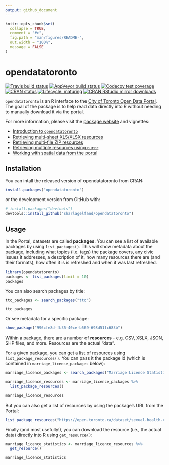 ```yaml
---
output: github_document
---
```


<!-- README.md is generated from README.Rmd. Please edit that file -->

```r
knitr::opts_chunk$set(
  collapse = TRUE,
  comment = "#>",
  fig.path = "man/figures/README-",
  out.width = "100%",
  message = FALSE
)
```
# opendatatoronto

<!-- badges: start -->
[![Travis build status](https://travis-ci.org/sharlagelfand/opendatatoronto.svg?branch=master)](https://travis-ci.org/sharlagelfand/opendatatoronto)
[![AppVeyor build status](https://ci.appveyor.com/api/projects/status/github/sharlagelfand/opendatatoronto?branch=master&svg=true)](https://ci.appveyor.com/project/sharlagelfand/opendatatoronto)
[![Codecov test coverage](https://codecov.io/gh/sharlagelfand/opendatatoronto/branch/master/graph/badge.svg)](https://codecov.io/gh/sharlagelfand/opendatatoronto?branch=master)
[![CRAN status](https://www.r-pkg.org/badges/version/opendatatoronto)](https://cran.r-project.org/package=opendatatoronto)
[![Lifecycle: maturing](https://img.shields.io/badge/lifecycle-maturing-blue.svg)](https://www.tidyverse.org/lifecycle/#maturing)
[![CRAN RStudio mirror downloads](https://cranlogs.r-pkg.org/badges/grand-total/opendatatoronto?color=blue)](https://r-pkg.org/pkg/opendatatoronto)
<!-- badges: end -->

`opendatatoronto` is an R interface to the [City of Toronto Open Data Portal](https://open.toronto.ca/). The goal of the package is to help read data directly into R without needing to manually download it via the portal. 

For more information, please visit the [package website](https://sharlagelfand.github.io/opendatatoronto/) and vignettes:

* [Introduction to `opendatatoronto`](https://sharlagelfand.github.io/opendatatoronto/articles/opendatatoronto.html)
* [Retrieving multi-sheet XLS/XLSX resources](https://sharlagelfand.github.io/opendatatoronto/articles/multisheet_resources.html)
* [Retrieving multi-file ZIP resources](https://sharlagelfand.github.io/opendatatoronto/articles/multifile_zip_resources.html)
* [Retrieving multiple resources using `purrr`](https://sharlagelfand.github.io/opendatatoronto/articles/multiple_resources_purrr.html)
* [Working with spatial data from the portal](https://sharlagelfand.github.io/opendatatoronto/articles/spatial_data.html)

## Installation

You can intall the released version of opendatatoronto from CRAN:

```r
install.packages("opendatatoronto")
```

or the development version from GitHub with:

``` r
# install.packages("devtools")
devtools::install_github("sharlagelfand/opendatatoronto")
```

## Usage

In the Portal, datasets are called **packages**. You can see a list of available packages by using `list_packages()`. This will show metadata about the package, including what topics (i.e. tags) the package covers, any civic issues it addresses, a description of it, how many resources there are (and their formats), how often it is is refreshed and when it was last refreshed.

```r
library(opendatatoronto)
packages <- list_packages(limit = 10)
packages
```

You can also search packages by title:

```r
ttc_packages <- search_packages("ttc")

ttc_packages
```

Or see metadata for a specific package:

```r
show_package("996cfe8d-fb35-40ce-b569-698d51fc683b")
```

Within a package, there are a number of **resources** - e.g. CSV, XSLX, JSON, SHP files, and more. Resources are the actual "data".

For a given package, you can get a list of resources using `list_package_resources()`. You can pass it the package id (which is contained in `marriage_license_packages` below):

```r
marriage_licence_packages <- search_packages("Marriage Licence Statistics")

marriage_licence_resources <- marriage_licence_packages %>%
  list_package_resources()

marriage_licence_resources
```

But you can also get a list of resources by using the package's URL from the Portal:

```r
list_package_resources("https://open.toronto.ca/dataset/sexual-health-clinic-locations-hours-and-services/")
```

Finally (and most usefully!), you can download the resource (i.e., the actual data) directly into R using `get_resource()`:

```r
marriage_licence_statistics <- marriage_licence_resources %>%
  get_resource()

marriage_licence_statistics
```
